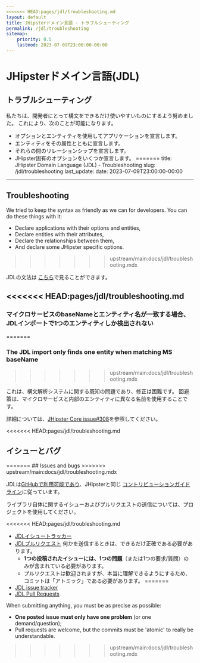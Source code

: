 ```yaml
---
<<<<<<< HEAD:pages/jdl/troubleshooting.md
layout: default
title: JHipsterドメイン言語 - トラブルシューティング
permalink: /jdl/troubleshooting
sitemap:
    priority: 0.5
    lastmod: 2023-07-09T23:00:00-00:00
---
```


# <i class="fa fa-star"></i> JHipsterドメイン言語(JDL)

## トラブルシューティング

私たちは、開発者にとって構文をできるだけ使いやすいものにするよう努めました。
これにより、次のことが可能になります。
  - オプションとエンティティを使用してアプリケーションを宣言します。
  - エンティティをその属性とともに宣言します。
  - それらの間のリレーションシップを宣言します。
  - JHipster固有のオプションをいくつか宣言します。
=======
title: JHipster Domain Language (JDL) - Troubleshooting
slug: /jdl/troubleshooting
last_update:
  date: 2023-07-09T23:00:00-00:00
---

## Troubleshooting

We tried to keep the syntax as friendly as we can for developers.
You can do these things with it:

- Declare applications with their options and entities,
- Declare entities with their attributes,
- Declare the relationships between them,
- And declare some JHipster specific options.
>>>>>>> upstream/main:docs/jdl/troubleshooting.mdx

JDLの文法は
[こちら](https://github.com/jhipster/generator-jhipster/blob/master/jdl/parsing/generated/grammar.html)で見ることができます。

<<<<<<< HEAD:pages/jdl/troubleshooting.md
---

### マイクロサービスのbaseNameとエンティティ名が一致する場合、JDLインポートで1つのエンティティしか検出されない
=======
### The JDL import only finds one entity when matching MS baseName
>>>>>>> upstream/main:docs/jdl/troubleshooting.mdx

これは、構文解析システムに関する既知の問題であり、修正は困難です。
回避策は、マイクロサービスと内部のエンティティに異なる名前を使用することです。

詳細については、[JHipster Core issue#308](https://github.com/jhipster/jhipster-core/issues/308)を参照してください。


<<<<<<< HEAD:pages/jdl/troubleshooting.md
<h2 id="issues">イシューとバグ</h2>
=======
## Issues and bugs
>>>>>>> upstream/main:docs/jdl/troubleshooting.mdx

JDLは[GitHubで利用可能であり](https://github.com/jhipster/generator-jhipster/tree/main/jdl)、JHipsterと同じ
[コントリビューションガイドライン]( https://github.com/jhipster/generator-jhipster/blob/main/CONTRIBUTING.md)に従っています。

ライブラリ自体に関するイシューおよびプルリクエストの送信については、プロジェクトを使用してください。

<<<<<<< HEAD:pages/jdl/troubleshooting.md
- [JDLイシュートラッカー](https://github.com/jhipster/generator-jhipster/issues?q=is%3Aopen+is%3Aissue+label%3A%22theme%3A+JDL%22)
- [JDLプルリクエスト](https://github.com/jhipster/generator-jhipster/pulls?q=is%3Aopen+is%3Apr+label%3A%22theme%3A+JDL%22)
何かを送信するときは、できるだけ正確である必要があります。
  - **1つの投稿されたイシューには、1つの問題**（または1つの要求/質問）のみが含まれている必要があります。
  - プルリクエストは歓迎されますが、本当に理解できるようにするため、コミットは「アトミック」である必要があります。
=======
- [JDL issue tracker](https://github.com/jhipster/generator-jhipster/issues?q=is%3Aopen+is%3Aissue+label%3A%22theme%3A+JDL%22)
- [JDL Pull Requests](https://github.com/jhipster/generator-jhipster/pulls?q=is%3Aopen+is%3Apr+label%3A%22theme%3A+JDL%22)

When submitting anything, you must be as precise as possible:

- **One posted issue must only have one problem** (or one demand/question);  
- Pull requests are welcome, but the commits must be 'atomic' to really be understandable.  
>>>>>>> upstream/main:docs/jdl/troubleshooting.mdx
